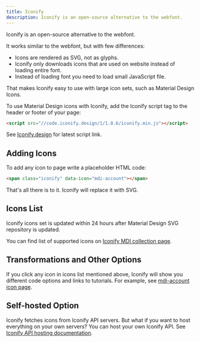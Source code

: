```yaml
---
title: Iconify
description: Iconify is an open-source alternative to the webfont.
---
```


Iconify is an open-source alternative to the webfont.

It works similar to the webfont, but with few differences:

* Icons are rendered as SVG, not as glyphs.
* Iconify only downloads icons that are used on website instead of loading entire font.
* Instead of loading font you need to load small JavaScript file.

That makes Iconify easy to use with large icon sets, such as Material Design Icons.

To use Material Design icons with Iconify, add the Iconify script tag to the header or footer of your page:

```html
<script src="//code.iconify.design/1/1.0.6/iconify.min.js"></script>
```

See [Iconify.design](https://iconify.design) for latest script link.

## Adding Icons

To add any icon to page write a placeholder HTML code:

```html
<span class="iconify" data-icon="mdi-account"></span>
```

That's all there is to it. Iconify will replace it with SVG.

## Icons List

Iconify icons set is updated within 24 hours after Material Design SVG repository is updated.

You can find list of supported icons on [Iconify MDI collection page](https://iconify.design/icon-sets/mdi/).

## Transformations and Other Options

If you click any icon in icons list mentioned above, Iconify will show you different code options and links to tutorials. For example, see [mdi-account icon page](https://iconify.design/icon-sets/mdi/account.html).

## Self-hosted Option

Iconify fetches icons from Iconify API servers. But what if you want to host everything on your own servers? You can host your own Iconify API. See [Iconify API hosting documentation](https://iconify.design/docs/api-hosting/).
